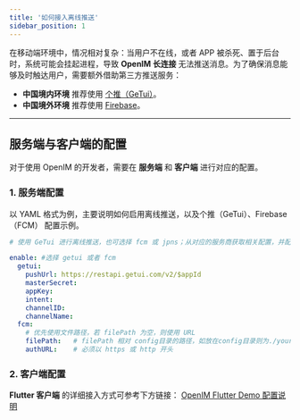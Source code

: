 ```yaml
---
title: '如何接入离线推送'
sidebar_position: 1
---
```




在移动端环境中，情况相对复杂：当用户不在线，或者 APP 被杀死、置于后台时，系统可能会挂起进程，导致 **OpenIM 长连接** 无法推送消息。为了确保消息能够及时触达用户，需要额外借助第三方推送服务：

- **中国境内环境** 推荐使用 [个推（GeTui）](https://www.getui.com/)。
- **中国境外环境** 推荐使用 [Firebase](https://firebase.google.com/)。


---

## 服务端与客户端的配置

对于使用 OpenIM 的开发者，需要在 **服务端** 和 **客户端** 进行对应的配置。

### 1. 服务端配置

以 YAML 格式为例，主要说明如何启用离线推送，以及个推（GeTui）、Firebase（FCM） 配置示例。

```yaml
# 使用 GeTui 进行离线推送，也可选择 fcm 或 jpns；从对应的服务商获取相关配置，并配置。

enable: #选择 getui 或者 fcm
  getui:
    pushUrl: https://restapi.getui.com/v2/$appId
    masterSecret:
    appKey:
    intent:
    channelID:
    channelName:
  fcm:
    # 优先使用文件路径，若 filePath 为空，则使用 URL
    filePath:   # filePath 相对 config目录的路径，如放在config目录则为./your-fcm-file.json
    authURL:    # 必须以 https 或 http 开头
```

### 2. 客户端配置

**Flutter 客户端** 的详细接入方式可参考下方链接：
[OpenIM Flutter Demo 配置说明](https://github.com/openimsdk/openim-flutter-demo/blob/main/CONFIGKEY.zh-CN.md)


